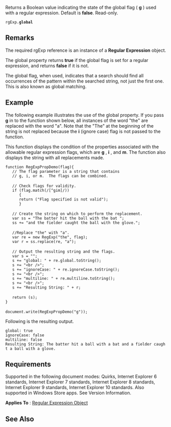 Returns a Boolean value indicating the state of the global flag ( '''g''' ) used with a regular expression. Default is '''false'''. Read-only.

 rgExp.'''global'''

==Remarks==
The required rgExp reference is an instance of a '''Regular Expression''' object.

The global property returns '''true''' if the global flag is set for a regular expression, and returns '''false''' if it is not.

The global flag, when used, indicates that a search should find all occurrences of the pattern within the searched string, not just the first one. This is also known as global matching.


==Example==
The following example illustrates the use of the global property. If you pass '''g''' in to the function shown below, all instances of the word "the" are replaced with the word "a". Note that the "The" at the beginning of the string is not replaced because the '''i''' (ignore case) flag is not passed to the function.

This function displays the condition of the properties associated with the allowable regular expression flags, which are '''g''' , '''i''' , and '''m'''. The function also displays the string with all replacements made.

 function RegExpPropDemo(flag){
    // The flag parameter is a string that contains
    // g, i, or m.  The flags can be combined.
 
    // Check flags for validity.
    if (flag.match(/[^gim]/))
       {
       return ("Flag specified is not valid");
       }
 
    // Create the string on which to perform the replacement.
    var ss = "The batter hit the ball with the bat ";
    ss += "and the fielder caught the ball with the glove.";
 
    //Replace "the" with "a".
    var re = new RegExp("the", flag);
    var r = ss.replace(re, "a");        
 
    // Output the resulting string and the flags.
    var s = "";
    s += "global: " + re.global.toString();
    s += "&lt;br /&gt;";
    s += "ignoreCase: " + re.ignoreCase.toString();
    s += "&lt;br /&gt;";
    s += "multiline: " + re.multiline.toString();
    s += "&lt;br /&gt;";
    s += "Resulting String: " + r;
 
    return (s);
 }
 
 document.write(RegExpPropDemo("g"));
Following is the resulting output.

 global: true
 ignoreCase: false
 multiline: false
 Resulting String: The batter hit a ball with a bat and a fielder caught a ball with a glove.

==Requirements==
Supported in the following document modes: Quirks, Internet Explorer 6 standards, Internet Explorer 7 standards, Internet Explorer 8 standards, Internet Explorer 9 standards, Internet Explorer 10 standards. Also supported in Windows Store apps. See Version Information.

'''Applies To''' : [[javascript/Regular Expression|Regular Expression Object]]


==See Also==

              

              

              

